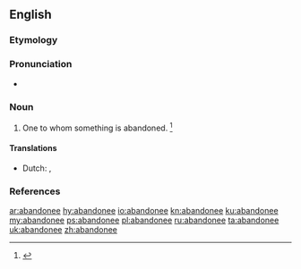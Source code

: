 ==English==

===Etymology===
{{suffix|abandon|ee|lang=en}}

===Pronunciation===
* {{a|GenAm}} {{IPA|/əˈbæn.dəˌni/|lang=en}}

===Noun===
{{en-noun}}

# {{context|legal|lang=en}} One to whom something is abandoned. {{defdate|Mid 19<sup>th</sup> century.}}<ref name=SOED>{{R:SOED5|page=2}}</ref>

====Translations====
{{trans-top}}
* Dutch: {{t|nl|cessionaris}},
{{trans-bottom}}

===References===
<references/>

[[ar:abandonee]]
[[hy:abandonee]]
[[io:abandonee]]
[[kn:abandonee]]
[[ku:abandonee]]
[[my:abandonee]]
[[ps:abandonee]]
[[pl:abandonee]]
[[ru:abandonee]]
[[ta:abandonee]]
[[uk:abandonee]]
[[zh:abandonee]]